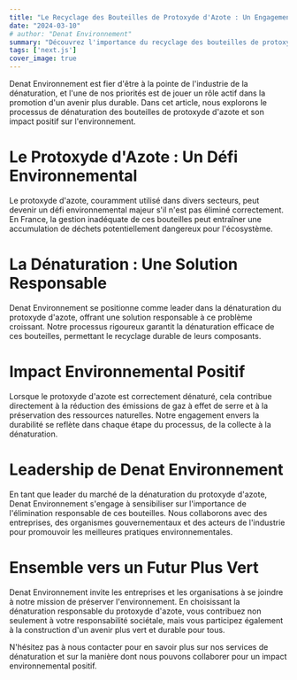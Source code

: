 ```yaml
---
title: "Le Recyclage des Bouteilles de Protoxyde d'Azote : Un Engagement Environnemental Fort"
date: "2024-03-10"
# author: "Denat Environnement"
summary: "Découvrez l'importance du recyclage des bouteilles de protoxyde d'azote et comment Denat Environnement s'engage pour un environnement durable."
tags: ['next.js']
cover_image: true
---
```


Denat Environnement est fier d'être à la pointe de l'industrie de la dénaturation, et l'une de nos priorités est de jouer un rôle actif dans la promotion d'un avenir plus durable. Dans cet article, nous explorons le processus de dénaturation des bouteilles de protoxyde d'azote et son impact positif sur l'environnement.

# **Le Protoxyde d'Azote : Un Défi Environnemental**

Le protoxyde d'azote, couramment utilisé dans divers secteurs, peut devenir un défi environnemental majeur s'il n'est pas éliminé correctement. En France, la gestion inadéquate de ces bouteilles peut entraîner une accumulation de déchets potentiellement dangereux pour l'écosystème.

# **La Dénaturation : Une Solution Responsable**

Denat Environnement se positionne comme leader dans la dénaturation du protoxyde d'azote, offrant une solution responsable à ce problème croissant. Notre processus rigoureux garantit la dénaturation efficace de ces bouteilles, permettant le recyclage durable de leurs composants.

# **Impact Environnemental Positif**

Lorsque le protoxyde d'azote est correctement dénaturé, cela contribue directement à la réduction des émissions de gaz à effet de serre et à la préservation des ressources naturelles. Notre engagement envers la durabilité se reflète dans chaque étape du processus, de la collecte à la dénaturation.

# **Leadership de Denat Environnement**

En tant que leader du marché de la dénaturation du protoxyde d'azote, Denat Environnement s'engage à sensibiliser sur l'importance de l'élimination responsable de ces bouteilles. Nous collaborons avec des entreprises, des organismes gouvernementaux et des acteurs de l'industrie pour promouvoir les meilleures pratiques environnementales.

# **Ensemble vers un Futur Plus Vert**

Denat Environnement invite les entreprises et les organisations à se joindre à notre mission de préserver l'environnement. En choisissant la dénaturation responsable du protoxyde d'azote, vous contribuez non seulement à votre responsabilité sociétale, mais vous participez également à la construction d'un avenir plus vert et durable pour tous.

N'hésitez pas à nous contacter pour en savoir plus sur nos services de dénaturation et sur la manière dont nous pouvons collaborer pour un impact environnemental positif.

